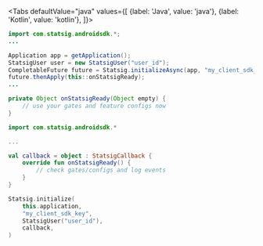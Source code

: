 
<Tabs
  defaultValue="java"
  values={[
    {label: 'Java', value: 'java'},
    {label: 'Kotlin', value: 'kotlin'},
  ]}>
  <TabItem value="java">

```java
import com.statsig.androidsdk.*;
...

Application app = getApplication();
StatsigUser user = new StatsigUser("user_id");
CompletableFuture future = Statsig.initializeAsync(app, "my_client_sdk_key", user);
future.thenApply(this::onStatsigReady);
...

private Object onStatsigReady(Object empty) {
    // use your gates and feature configs now
}
```

  </TabItem>
  <TabItem value="kotlin">

```kotlin
import com.statsig.androidsdk.*

...

val callback = object : StatsigCallback {
    override fun onStatsigReady() {
        // check gates/configs and log events
    }
}

Statsig.initialize(
    this.application,
    "my_client_sdk_key",
    StatsigUser("user_id"),
    callback,
)
```

  </TabItem>
</Tabs>
